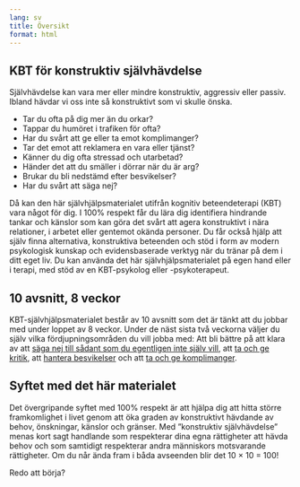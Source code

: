 ```yaml
---
lang: sv
title: Översikt
format: html
---
```


## KBT för konstruktiv självhävdelse

Självhävdelse kan vara mer eller mindre konstruktiv, aggressiv eller passiv. Ibland hävdar vi oss inte så konstruktivt som vi skulle önska.

-   Tar du ofta på dig mer än du orkar?
-   Tappar du humöret i trafiken för ofta?
-   Har du svårt att ge eller ta emot komplimanger?
-   Tar det emot att reklamera en vara eller tjänst?
-   Känner du dig ofta stressad och utarbetad?
-   Händer det att du smäller i dörrar när du är arg?
-   Brukar du bli nedstämd efter besvikelser?
-   Har du svårt att säga nej?

Då kan den här självhjälpsmaterialet utifrån kognitiv beteendeterapi (KBT) vara något för dig. I 100% respekt får du lära dig identifiera hindrande tankar och känslor som kan göra det svårt att agera konstruktivt i nära relationer, i arbetet eller gentemot okända personer. Du får också hjälp att själv finna alternativa, konstruktiva beteenden och stöd i form av modern psykologisk kunskap och evidensbaserade verktyg när du tränar på dem i ditt eget liv. Du kan använda det här självhjälpsmaterialet på egen hand eller i terapi, med stöd av en KBT-psykolog eller -psykoterapeut.

## 10 avsnitt, 8 veckor

KBT-självhjälpsmaterialet består av 10 avsnitt som det är tänkt att du jobbar med under loppet av 8 veckor. Under de näst sista två veckorna väljer du själv vilka fördjupningsområden du vill jobba med: Att bli bättre på att klara av att [säga nej till sådant som du egentligen inte själv vill](6-0.qmd), att [ta och ge kritik](7-0.qmd), att [hantera besvikelser](8-0.qmd) och att [ta och ge komplimanger](9-0.qmd).

## Syftet med det här materialet

Det övergripande syftet med 100% respekt är att hjälpa dig att hitta större framkomlighet i livet genom att öka graden av konstruktivt hävdande av behov, önskningar, känslor och gränser. Med ”konstruktiv självhävdelse” menas kort sagt handlande som respekterar dina egna rättigheter att hävda behov och som samtidigt respekterar andra människors motsvarande rättigheter. Om du når ända fram i båda avseenden blir det 10 × 10 = 100!

Redo att börja?
